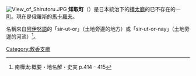 {{日本町村 (廢除)|
自治體名=知取|
町村=町|
町村章=|
日文原名=知取町|
平假名=しるとるまち|
羅馬字拼音=Shirutoru-machi|
都道府縣=樺太廳|
廢除時間=1949年6月1日| 
廢除理由=放棄領土主權| 
廢除時處置=|
現在自治體=|
支廳=敷香支廳|
郡=元泊郡|
編號=|
面積=|
邊界未定=|
人口=18,216|
統計時間=1941年12月1日 |
自治體=|
樹=|
花=|
鳥=|
其他象徵物=|
其他象徵=|
郵遞區號=|
所在地=|
電話號碼=|
外部連結=|
經度=|
緯度=|
地圖=|
註記=|
}}
[[File:View_of_Shirutoru.JPG|thumb]]
'''知取町'''（{{jpn|j=知取町|hg=しるとるまち|rm=Shirutoru machi|f=y}}）是日本統治下的[[樺太廳|樺太廳]]的已不存在的一[[町|町]]。現在是俄羅斯的[[馬卡羅夫|馬卡羅夫]]。

名稱來自[[阿伊努語|阿伊努語]]的「sir-ut-or」（土地旁邊的地方）或「sir-ut-or-nay」（土地旁邊的河流）<ref>南樺太:概要・地名解・史実 p.414 - 415</ref>。
{{敷香支廳}}

[[Category:敷香支廳|Category:敷香支廳]]